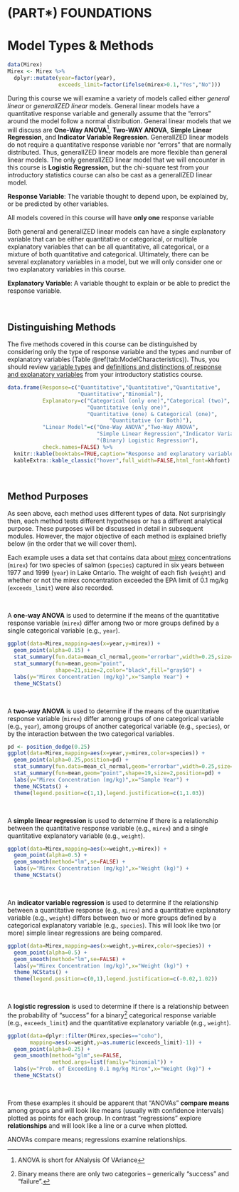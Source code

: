 # (PART\*) FOUNDATIONS {-}

# Model Types & Methods {#ModelTypes}

```r
data(Mirex)
Mirex <- Mirex %>%
  dplyr::mutate(year=factor(year),
                exceeds_limit=factor(ifelse(mirex>0.1,"Yes","No")))
```

During this course we will examine a variety of models called either *general linear* or *generalIZED linear* models. General linear models have a quantitative response variable and generally assume that the "errors" around the model follow a normal distribution. General linear models that we will discuss are **One-Way ANOVA**^[ANOVA is short for ANalysis Of VAriance], **Two-WAY ANOVA**, **Simple Linear Regression**, and **Indicator Variable Regression**. GeneralIZED linear models do not require a quantitative response variable nor "errors" that are normally distributed. Thus, generalIZED linear models are more flexible than general linear models. The only generalIZED linear model that we will encounter in this course is **Logistic Regression**, but the chi-square test from your introductory statistics course can also be cast as a generalIZED linear model.

::: {.defn data-latex=""}
**Response Variable**: The variable thought to depend upon, be explained by, or be predicted by other variables.
:::

::: {.tip data-latex=""}
All models covered in this course will have **only one** response variable
:::

Both general and generalIZED linear models can have a single explanatory variable that can be either quantitative or categorical, or multiple explanatory variables that can be all quantitative, all categorical, or a mixture of both quantitative and categorical. Ultimately, there can be several explanatory variables in a model, but we will only consider one or two explanatory variables in this course.

::: {.defn data-latex=""}
**Explanatory Variable**: A variable thought to explain or be able to predict the response variable.
:::

&nbsp;

## Distinguishing Methods
The five methods covered in this course can be distinguished by considering only the type of response variable and the types and number of explanatory variables (Table \@ref(tab:ModelCharacteristics)). Thus, you should review [variable types](http://derekogle.com/NCMTH107/modules/FoundationalDefns.html) and [definitions and distinctions of response and explanatory variables](http://derekogle.com/NCMTH107/modules/DataProduction.html) from your introductory statistics course.

```r
data.frame(Response=c("Quantitative","Quantitative","Quantitative",
                      "Quantitative","Binomial"),
           Explanatory=c("Categorical (only one)","Categorical (two)",
                         "Quantitative (only one)",
                         "Quantitative (one) & Categorical (one)",
                                "Quantitative (or Both)"),
           "Linear Model"=c("One-Way ANOVA","Two-Way ANOVA",
                            "Simple Linear Regression","Indicator Variable Regression",
                            "(Binary) Logistic Regression"),
           check.names=FALSE) %>%
  knitr::kable(booktabs=TRUE,caption="Response and explanatory variable types (and number) for the models considered in this course.") %>%
  kableExtra::kable_classic("hover",full_width=FALSE,html_font=khfont)
```

&nbsp;

## Method Purposes
As seen above, each method uses different types of data. Not surprisingly then, each method tests different hypotheses or has a different analytical purpose. These purposes will be discussed in detail in subsequent modules. However, the major objective of each method is explained briefly below (in the order that we will cover them).

Each example uses a data set that contains data about [mirex](https://en.wikipedia.org/wiki/Mirex) concentrations (`mirex`) for two species of salmon (`species`) captured in six years between 1977 and 1999 (`year`) in Lake Ontario. The weight of each fish (`weight`) and whether or not the mirex concentration exceeded the EPA limit of 0.1 mg/kg (`exceeds_limit`) were also recorded.

&nbsp;

A **one-way ANOVA** is used to determine if the means of the quantitative response variable (`mirex`) differ among two or more groups defined by a single categorical variable (e.g., `year`).

```r
ggplot(data=Mirex,mapping=aes(x=year,y=mirex)) +
  geom_point(alpha=0.15) +
  stat_summary(fun.data=mean_cl_normal,geom="errorbar",width=0.25,size=1) +
  stat_summary(fun=mean,geom="point",
               shape=21,size=2,color="black",fill="gray50") +
  labs(y="Mirex Concentration (mg/kg)",x="Sample Year") +
  theme_NCStats()
```

&nbsp;

A **two-way ANOVA** is used to determine if the means of the quantitative response variable (`mirex`) differ among groups of one categorical variable (e.g., `year`), among groups of another categorical variable (e.g., `species`), or by the interaction between the two categorical variables.


```r
pd <- position_dodge(0.25)
ggplot(data=Mirex,mapping=aes(x=year,y=mirex,color=species)) +
  geom_point(alpha=0.25,position=pd) +
  stat_summary(fun.data=mean_cl_normal,geom="errorbar",width=0.25,size=1,position=pd) +
  stat_summary(fun=mean,geom="point",shape=19,size=2,position=pd) +
  labs(y="Mirex Concentration (mg/kg)",x="Sample Year") +
  theme_NCStats() +
  theme(legend.position=c(1,1),legend.justification=c(1,1.03))
```

&nbsp;

A **simple linear regression** is used to determine if there is a relationship between the quantitative response variable (e.g., `mirex`) and a single quantitative explanatory variable (e.g., `weight`).

```r
ggplot(data=Mirex,mapping=aes(x=weight,y=mirex)) +
  geom_point(alpha=0.5) +
  geom_smooth(method="lm",se=FALSE) +
  labs(y="Mirex Concentration (mg/kg)",x="Weight (kg)") +
  theme_NCStats()
```

&nbsp;

An **indicator variable regression** is used to determine if the relationship between a quantitative response (e.g., `mirex`) and a quantitative explanatory variable (e.g., `weight`) differs between two or more groups defined by a categorical explanatory variable (e.g., `species`). This will look like two (or more) simple linear regressions are being compared.

```r
ggplot(data=Mirex,mapping=aes(x=weight,y=mirex,color=species)) +
  geom_point(alpha=0.5) +
  geom_smooth(method="lm",se=FALSE) +
  labs(y="Mirex Concentration (mg/kg)",x="Weight (kg)") +
  theme_NCStats() +
  theme(legend.position=c(0,1),legend.justification=c(-0.02,1.02))
```

&nbsp;

A **logistic regression** is used to determine if there is a relationship between the probability of "success" for a binary^[Binary means there are only two categories -- generically "success" and "failure".] categorical response variable (e.g., `exceeds_limit`) and the quantitative explanatory variable (e.g., `weight`).

```r
ggplot(data=dplyr::filter(Mirex,species=="coho"),
       mapping=aes(x=weight,y=as.numeric(exceeds_limit)-1)) +
  geom_point(alpha=0.25) +
  geom_smooth(method="glm",se=FALSE,
              method.args=list(family="binomial")) +
  labs(y="Prob. of Exceeding 0.1 mg/kg Mirex",x="Weight (kg)") +
  theme_NCStats()
```

&nbsp;

From these examples it should be apparent that "ANOVAs" **compare means** among groups and will look like means (usually with confidence intervals) plotted as points for each group. In contrast "regressions" explore **relationships** and will look like a line or a curve when plotted.

::: {.tip data-latex=""}
ANOVAs compare means; regressions examine relationships.
:::
